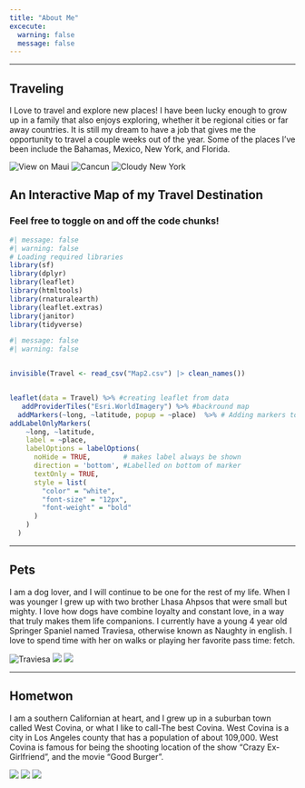 ```yaml
---
title: "About Me"
excecute: 
  warning: false 
  message: false 
---
```


------------------------------------------------------------------------

## Traveling

I Love to travel and explore new places! I have been lucky enough to grow up in a family that also enjoys exploring, whether it be regional cities or far away countries. It is still my dream to have a job that gives me the opportunity to travel a couple weeks out of the year. Some of the places I've been include the Bahamas, Mexico, New York, and Florida.

![View on Maui](images/HawaiiT.png) ![Cancun](images/CancunT.png) ![Cloudy New York](images/NYT.png)

## An Interactive Map of my Travel Destination

### Feel free to toggle on and off the code chunks!

```r
#| message: false
#| warning: false  
# Loading required libraries
library(sf)             
library(dplyr)         
library(leaflet)        
library(htmltools)      
library(rnaturalearth)  
library(leaflet.extras) 
library(janitor)
library(tidyverse)
```

```r
#| message: false
#| warning: false


invisible(Travel <- read_csv("Map2.csv") |> clean_names())


leaflet(data = Travel) %>% #creating leaflet from data 
   addProviderTiles("Esri.WorldImagery") %>% #backround map 
  addMarkers(~long, ~latitude, popup = ~place)  %>% # Adding markers to locations 
addLabelOnlyMarkers(
    ~long, ~latitude,
    label = ~place,
    labelOptions = labelOptions(
      noHide = TRUE,        # makes label always be shown
      direction = 'bottom', #Labelled on bottom of marker
      textOnly = TRUE,
      style = list(
        "color" = "white",
        "font-size" = "12px",
        "font-weight" = "bold"
      )
    )
  )

```

------------------------------------------------------------------------

## Pets

I am a dog lover, and I will continue to be one for the rest of my life. When I was younger I grew up with two brother Lhasa Ahpsos that were small but mighty. I love how dogs have combine loyalty and constant love, in a way that truly makes them life companions. I currently have a young 4 year old Springer Spaniel named Traviesa, otherwise known as Naughty in english. I love to spend time with her on walks or playing her favorite pass time: fetch.

![Traviesa](images/Truff1.png) ![](images/Truff2.png) ![](images/Truff3.png)

------------------------------------------------------------------------

## Hometwon

I am a southern Californian at heart, and I grew up in a suburban town called West Covina, or what I like to call-The best Covina. West Covina is a city in Los Angeles county that has a population of about 109,000. West Covina is famous for being the shooting location of the show "Crazy Ex-Girlfriend", and the movie "Good Burger".

![](images/WC1.png) ![](images/WC2.png) ![](images/WC3.png)
